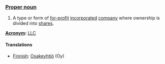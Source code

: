 === [[Proper noun]] ===

#A type or form of [[for-profit]] [[incorporated]] [[company]] where ownership is divided into [[share]]s.

'''[[Acronym]]:''' [[LLC]]
====Translations====
 
*[[Finnish]]: [[Osakeyhtiö]] (Oy)